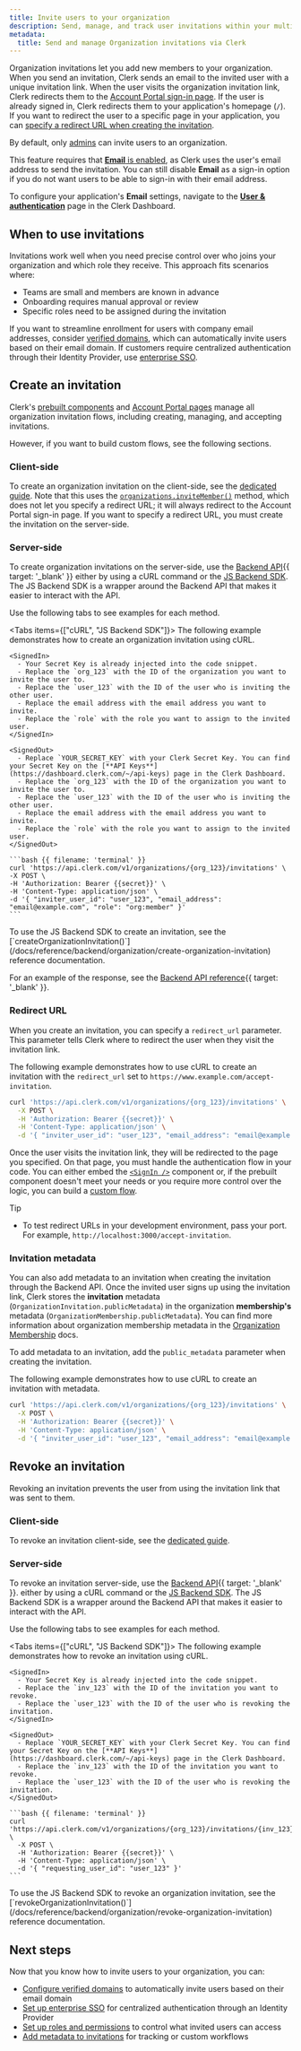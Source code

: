 ```yaml
---
title: Invite users to your organization
description: Send, manage, and track user invitations within your multi-tenant SaaS using Clerk Organizations.
metadata:
  title: Send and manage Organization invitations via Clerk
---
```


Organization invitations let you add new members to your organization. When you send an invitation, Clerk sends an email to the invited user with a unique invitation link. When the user visits the organization invitation link, Clerk redirects them to the [Account Portal sign-in page](/docs/guides/customizing-clerk/account-portal#sign-in). If the user is already signed in, Clerk redirects them to your application's homepage (`/`). If you want to redirect the user to a specific page in your application, you can [specify a redirect URL when creating the invitation](#redirect-url).

By default, only [admins](/docs/guides/organizations/control-access/roles-and-permissions#default-roles) can invite users to an organization.

This feature requires that [**Email** is enabled](/docs/guides/configure/auth-strategies/sign-up-sign-in-options#email), as Clerk uses the user's email address to send the invitation. You can still disable **Email** as a sign-in option if you do not want users to be able to sign-in with their email address.

To configure your application's **Email** settings, navigate to the [**User & authentication**](https://dashboard.clerk.com/~/user-authentication/user-and-authentication) page in the Clerk Dashboard.

## When to use invitations

Invitations work well when you need precise control over who joins your organization and which role they receive. This approach fits scenarios where:

- Teams are small and members are known in advance
- Onboarding requires manual approval or review
- Specific roles need to be assigned during the invitation

If you want to streamline enrollment for users with company email addresses, consider [verified domains](/docs/guides/organizations/add-members/verified-domains), which can automatically invite users based on their email domain. If customers require centralized authentication through their Identity Provider, use [enterprise SSO](/docs/guides/organizations/add-members/sso).

## Create an invitation

Clerk's [prebuilt components](/docs/reference/components/overview) and [Account Portal pages](/docs/guides/customizing-clerk/account-portal) manage all organization invitation flows, including creating, managing, and accepting invitations.

However, if you want to build custom flows, see the following sections.

### Client-side

To create an organization invitation on the client-side, see the [dedicated guide](/docs/guides/development/custom-flows/organizations/manage-organization-invitations). Note that this uses the [`organizations.inviteMember()`](/docs/reference/javascript/organization#invite-member) method, which does not let you specify a redirect URL; it will always redirect to the Account Portal sign-in page. If you want to specify a redirect URL, you must create the invitation on the server-side.

### Server-side

To create organization invitations on the server-side, use the [Backend API](/docs/reference/backend-api/tag/organization-invitations/post/organizations/\{organization_id}/invitations){{ target: '_blank' }} either by using a cURL command or the [JS Backend SDK](/docs/js-backend/getting-started/quickstart). The JS Backend SDK is a wrapper around the Backend API that makes it easier to interact with the API.

Use the following tabs to see examples for each method.

<Tabs items={["cURL", "JS Backend SDK"]}>
  <Tab>
    The following example demonstrates how to create an organization invitation using cURL.

    <SignedIn>
      - Your Secret Key is already injected into the code snippet.
      - Replace the `org_123` with the ID of the organization you want to invite the user to.
      - Replace the `user_123` with the ID of the user who is inviting the other user.
      - Replace the email address with the email address you want to invite.
      - Replace the `role` with the role you want to assign to the invited user.
    </SignedIn>

    <SignedOut>
      - Replace `YOUR_SECRET_KEY` with your Clerk Secret Key. You can find your Secret Key on the [**API Keys**](https://dashboard.clerk.com/~/api-keys) page in the Clerk Dashboard.
      - Replace the `org_123` with the ID of the organization you want to invite the user to.
      - Replace the `user_123` with the ID of the user who is inviting the other user.
      - Replace the email address with the email address you want to invite.
      - Replace the `role` with the role you want to assign to the invited user.
    </SignedOut>

    ```bash {{ filename: 'terminal' }}
    curl 'https://api.clerk.com/v1/organizations/{org_123}/invitations' \
    -X POST \
    -H 'Authorization: Bearer {{secret}}' \
    -H 'Content-Type: application/json' \
    -d '{ "inviter_user_id": "user_123", "email_address": "email@example.com", "role": "org:member" }'
    ```
  </Tab>

  <Tab>
    To use the JS Backend SDK to create an invitation, see the [`createOrganizationInvitation()`](/docs/reference/backend/organization/create-organization-invitation) reference documentation.
  </Tab>
</Tabs>

For an example of the response, see the [Backend API reference](/docs/reference/backend-api/tag/organization-invitations/post/organizations/\{organization_id}/invitations){{ target: '_blank' }}.

### Redirect URL

When you create an invitation, you can specify a `redirect_url` parameter. This parameter tells Clerk where to redirect the user when they visit the invitation link.

The following example demonstrates how to use cURL to create an invitation with the `redirect_url` set to `https://www.example.com/accept-invitation`.

```bash
curl 'https://api.clerk.com/v1/organizations/{org_123}/invitations' \
  -X POST \
  -H 'Authorization: Bearer {{secret}}' \
  -H 'Content-Type: application/json' \
  -d '{ "inviter_user_id": "user_123", "email_address": "email@example.com", "role": "org:member", "redirect_url": "https://www.example.com/accept-invitation" }'
```

Once the user visits the invitation link, they will be redirected to the page you specified. On that page, you must handle the authentication flow in your code. You can either embed the [`<SignIn />`](/docs/reference/components/authentication/sign-in) component or, if the prebuilt component doesn't meet your needs or you require more control over the logic, you can build a [custom flow](/docs/guides/development/custom-flows/organizations/accept-organization-invitations).

> [!TIP]
>
> - To test redirect URLs in your development environment, pass your port. For example, `http://localhost:3000/accept-invitation`.

### Invitation metadata

You can also add metadata to an invitation when creating the invitation through the Backend API. Once the invited user signs up using the invitation link, Clerk stores the **invitation** metadata (`OrganizationInvitation.publicMetadata`) in the organization **membership's** metadata (`OrganizationMembership.publicMetadata`). You can find more information about organization membership metadata in the [Organization
Membership](/docs/reference/javascript/types/organization-membership) docs.

To add metadata to an invitation, add the `public_metadata` parameter when creating the invitation.

The following example demonstrates how to use cURL to create an invitation with metadata.

```bash
curl 'https://api.clerk.com/v1/organizations/{org_123}/invitations' \
  -X POST \
  -H 'Authorization: Bearer {{secret}}' \
  -H 'Content-Type: application/json' \
  -d '{ "inviter_user_id": "user_123", "email_address": "email@example.com", "role": "org:member", "public_metadata": {"department": "marketing"} }'
```

## Revoke an invitation

Revoking an invitation prevents the user from using the invitation link that was sent to them.

### Client-side

To revoke an invitation client-side, see the [dedicated guide](/docs/guides/development/custom-flows/organizations/manage-organization-invitations).

### Server-side

To revoke an invitation server-side, use the [Backend API](/docs/reference/backend-api/tag/organization-invitations/post/organizations/\{organization_id}/invitations/\{invitation_id}/revoke){{ target: '_blank' }}. either by using a cURL command or the [JS Backend SDK](/docs/js-backend/getting-started/quickstart). The JS Backend SDK is a wrapper around the Backend API that makes it easier to interact with the API.

Use the following tabs to see examples for each method.

<Tabs items={["cURL", "JS Backend SDK"]}>
  <Tab>
    The following example demonstrates how to revoke an invitation using cURL.

    <SignedIn>
      - Your Secret Key is already injected into the code snippet.
      - Replace the `inv_123` with the ID of the invitation you want to revoke.
      - Replace the `user_123` with the ID of the user who is revoking the invitation.
    </SignedIn>

    <SignedOut>
      - Replace `YOUR_SECRET_KEY` with your Clerk Secret Key. You can find your Secret Key on the [**API Keys**](https://dashboard.clerk.com/~/api-keys) page in the Clerk Dashboard.
      - Replace the `inv_123` with the ID of the invitation you want to revoke.
      - Replace the `user_123` with the ID of the user who is revoking the invitation.
    </SignedOut>

    ```bash {{ filename: 'terminal' }}
    curl 'https://api.clerk.com/v1/organizations/{org_123}/invitations/{inv_123}/revoke' \
      -X POST \
      -H 'Authorization: Bearer {{secret}}' \
      -H 'Content-Type: application/json' \
      -d '{ "requesting_user_id": "user_123" }'
    ```
  </Tab>

  <Tab>
    To use the JS Backend SDK to revoke an organization invitation, see the [`revokeOrganizationInvitation()`](/docs/reference/backend/organization/revoke-organization-invitation) reference documentation.
  </Tab>
</Tabs>

## Next steps

Now that you know how to invite users to your organization, you can:

- [Configure verified domains](/docs/guides/organizations/add-members/verified-domains) to automatically invite users based on their email domain
- [Set up enterprise SSO](/docs/guides/organizations/add-members/sso) for centralized authentication through an Identity Provider
- [Set up roles and permissions](/docs/guides/organizations/control-access/roles-and-permissions) to control what invited users can access
- [Add metadata to invitations](/docs/guides/organizations/set-metadata) for tracking or custom workflows
